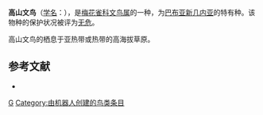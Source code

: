 {{Speciesbox 
| taxon = Lonchura monticola
| status = LC | status_system = IUCN3.1
| authority = [[查尔斯·沃尔特·德维斯|De Vis]], 1897
}}

'''高山文鸟'''（[[学名|学名]]：{{lang|la|''Lonchura monticola''}}），是[[梅花雀科|梅花雀科]][[文鸟属|文鸟属]]的一种，为[[巴布亚新几内亚|巴布亚新几内亚]]的特有种。该物种的保护状况被评为[[无危|无危]]。

高山文鸟的栖息于亚热带或热带的高海拔草原。

== 参考文献 ==
*{{cite web|url=http://www.birdlife.org/datazone/speciesfactsheet.php?id=8731&m=0|title=Lonchura monticola|publisher=[[国际鸟盟|BirdLife.org]]|accessdate=2011-06-27|archive-date=2016-03-04|archive-url=https://web.archive.org/web/20160304200342/http://www.birdlife.org/datazone/speciesfactsheet.php?id=8731&m=0|dead-url=no}}
{{Taxonbar|from=Q820083}}

[[Category:文鸟属|G]]
[[Category:由机器人创建的鸟类条目|Category:由机器人创建的鸟类条目]]